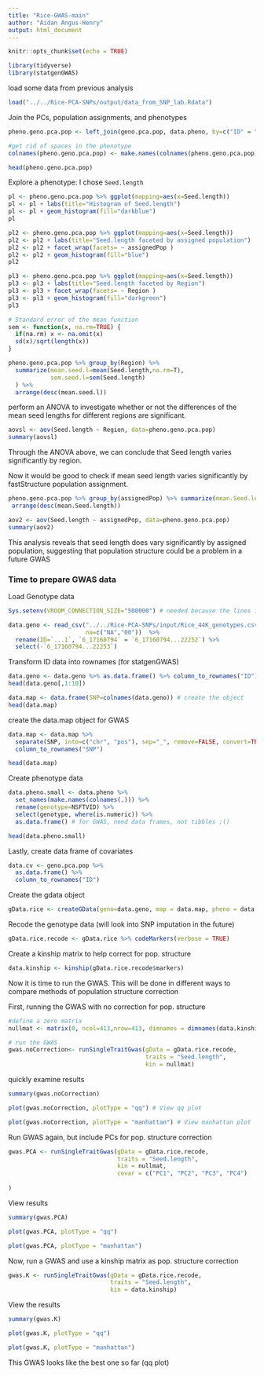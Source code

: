 ```yaml
---
title: "Rice-GWAS-main"
author: "Aidan Angus-Henry"
output: html_document
---
```


```r
knitr::opts_chunk$set(echo = TRUE)
```

```r
library(tidyverse)
library(statgenGWAS)
```

load some data from previous analysis

```r
load("../../Rice-PCA-SNPs/output/data_from_SNP_lab.Rdata")
```

Join the PCs, population assignments, and phenotypes

```r
pheno.geno.pca.pop <- left_join(geno.pca.pop, data.pheno, by=c("ID" = "NSFTVID"))

#get rid of spaces in the phenotype
colnames(pheno.geno.pca.pop) <- make.names(colnames(pheno.geno.pca.pop))

head(pheno.geno.pca.pop)
```


Explore a phenotype: I chose `Seed.length`

```r
pl <- pheno.geno.pca.pop %>% ggplot(mapping=aes(x=Seed.length))
pl <- pl + labs(title="Histogram of Seed.length")
pl <- pl + geom_histogram(fill="darkblue")
pl

pl2 <- pheno.geno.pca.pop %>% ggplot(mapping=aes(x=Seed.length))
pl2 <- pl2 + labs(title="Seed.length faceted by assigned population")
pl2 <- pl2 + facet_wrap(facets= ~ assignedPop )
pl2 <- pl2 + geom_histogram(fill="blue")
pl2

pl3 <- pheno.geno.pca.pop %>% ggplot(mapping=aes(x=Seed.length))
pl3 <- pl3 + labs(title="Seed.length faceted by Region")
pl3 <- pl3 + facet_wrap(facets= ~ Region )
pl3 <- pl3 + geom_histogram(fill="darkgreen")
pl3
```

```r
# Standard error of the mean function
sem <- function(x, na.rm=TRUE) {
  if(na.rm) x <- na.omit(x)
  sd(x)/sqrt(length(x))
}

pheno.geno.pca.pop %>% group_by(Region) %>% 
  summarize(mean.seed.l=mean(Seed.length,na.rm=T),
            sem.seed.l=sem(Seed.length)
  ) %>%
  arrange(desc(mean.seed.l))
```

perform an ANOVA to investigate whether or not the differences of the mean seed lengths for different regions are significant.

```r
aovsl <- aov(Seed.length ~ Region, data=pheno.geno.pca.pop)
summary(aovsl)
```

Through the ANOVA above, we can conclude that Seed length varies significantly by region.

Now it would be good to check if mean seed length varies significantly by fastStructure population assignment.

```r
pheno.geno.pca.pop %>% group_by(assignedPop) %>% summarize(mean.Seed.length=mean(Seed.length, na.rm = T), sem.Seed.length=sem(Seed.length)) %>%
 arrange(desc(mean.Seed.length))
```

```r
aov2 <- aov(Seed.length ~ assignedPop, data=pheno.geno.pca.pop)
summary(aov2)
```

This analysis reveals that seed length does vary significantly by assigned population, suggesting that population structure could be a problem in a future GWAS

### Time to prepare GWAS data

Load Genotype data
```r
Sys.setenv(VROOM_CONNECTION_SIZE="500000") # needed because the lines in this file are long.

data.geno <- read_csv("../../Rice-PCA-SNPs/input/Rice_44K_genotypes.csv.gz",
                      na=c("NA","00"))  %>%
  rename(ID=`...1`, `6_17160794` = `6_17160794...22252`) %>% 
  select(-`6_17160794...22253`)
```

Transform ID data into rownames (for statgenGWAS)
```r
data.geno <- data.geno %>% as.data.frame() %>% column_to_rownames("ID")
head(data.geno[,1:10])
```


```r
data.map <- data.frame(SNP=colnames(data.geno)) # create the object
head(data.map)
```

create the data.map object for GWAS
```r
data.map <- data.map %>%
  separate(SNP, into=c("chr", "pos"), sep="_", remove=FALSE, convert=TRUE ) %>%
  column_to_rownames("SNP")

head(data.map)
```

Create phenotype data
```r
data.pheno.small <- data.pheno %>%
  set_names(make.names(colnames(.))) %>%
  rename(genotype=NSFTVID) %>%
  select(genotype, where(is.numeric)) %>%
  as.data.frame() # for GWAS, need data frames, not tibbles ;()

head(data.pheno.small)
```

Lastly, create data frame of covariates
```r
data.cv <- geno.pca.pop %>%
  as.data.frame() %>%
  column_to_rownames("ID")
```


Create the gdata object
```r
gData.rice <- createGData(geno=data.geno, map = data.map, pheno = data.pheno.small, covar = data.cv)
```

Recode the genotype data (will look into SNP imputation in the future)
```r
gData.rice.recode <- gData.rice %>% codeMarkers(verbose = TRUE)
```

Create a kinship matrix to help correct for pop. structure
```r
data.kinship <- kinship(gData.rice.recode$markers)
```


Now it is time to run the GWAS. This will be done in different ways to compare methods of population structure correction

First, running the GWAS with no correction for pop. structure

```r
#define a zero matrix
nullmat <- matrix(0, ncol=413,nrow=413, dimnames = dimnames(data.kinship))

# run the GWAS
gwas.noCorrection<- runSingleTraitGwas(gData = gData.rice.recode,
                                       traits = "Seed.length",
                                       kin = nullmat)
```

quickly examine results
```r
summary(gwas.noCorrection)

plot(gwas.noCorrection, plotType = "qq") # View qq plot

plot(gwas.noCorrection, plotType = "manhattan") # View manhattan plot
```

Run GWAS again, but include PCs for pop. structure correction
```r
gwas.PCA <- runSingleTraitGwas(gData = gData.rice.recode,
                               traits = "Seed.length",
                               kin = nullmat,
                               covar = c("PC1", "PC2", "PC3", "PC4") 
                               
)
```

View results
```r
summary(gwas.PCA)

plot(gwas.PCA, plotType = "qq")

plot(gwas.PCA, plotType = "manhattan")
```

Now, run a GWAS and use a kinship matrix as pop. structure correction
```r
gwas.K <- runSingleTraitGwas(gData = gData.rice.recode,
                             traits = "Seed.length",
                             kin = data.kinship)
```

View the results
```r
summary(gwas.K)

plot(gwas.K, plotType = "qq")

plot(gwas.K, plotType = "manhattan")
```
This GWAS looks like the best one so far (qq plot)
